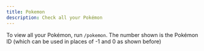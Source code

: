 ```yaml
---
title: Pokemon
description: Check all your Pokémon
---
```


To view all your Pokémon, run `/pokemon`. The number shown is the Pokémon ID (which can be used in places of -1 and 0 as shown before)

